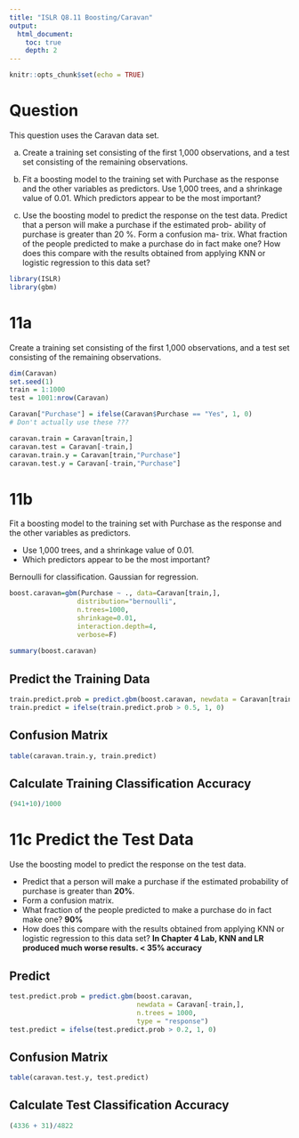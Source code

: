 ```yaml
---
title: "ISLR Q8.11 Boosting/Caravan"
output:
  html_document:
    toc: true
    depth: 2           
---
```


```r
knitr::opts_chunk$set(echo = TRUE)
```

# Question

This question uses the Caravan data set.

(a) Create a training set consisting of the first 1,000 observations,
and a test set consisting of the remaining observations.

(b) Fit a boosting model to the training set with Purchase as the response and the other variables as predictors. Use 1,000 trees, and a shrinkage value of 0.01. Which predictors appear to be the most important?

(c) Use the boosting model to predict the response on the test data. Predict that a person will make a purchase if the estimated prob- ability of purchase is greater than 20 %. Form a confusion ma- trix. What fraction of the people predicted to make a purchase do in fact make one? How does this compare with the results obtained from applying KNN or logistic regression to this data set?

```r
library(ISLR)
library(gbm)
```

# 11a

Create a training set consisting of the first 1,000 observations,
and a test set consisting of the remaining observations.

```r
dim(Caravan)
set.seed(1)
train = 1:1000
test = 1001:nrow(Caravan)

Caravan["Purchase"] = ifelse(Caravan$Purchase == "Yes", 1, 0)
# Don't actually use these ???

caravan.train = Caravan[train,]
caravan.test = Caravan[-train,]
caravan.train.y = Caravan[train,"Purchase"]
caravan.test.y = Caravan[-train,"Purchase"]
```
# 11b

Fit a boosting model to the training set with Purchase as the response and the other variables as predictors.

- Use 1,000 trees, and a shrinkage value of 0.01. 
- Which predictors appear to be the most important?

Bernoulli for classification.  Gaussian for regression.
```r
boost.caravan=gbm(Purchase ~ ., data=Caravan[train,], 
                 distribution="bernoulli",
                 n.trees=1000,
                 shrinkage=0.01, 
                 interaction.depth=4,
                 verbose=F)
                 
summary(boost.caravan)
```

## Predict the Training Data
```r
train.predict.prob = predict.gbm(boost.caravan, newdata = Caravan[train,], n.trees = 1000)
train.predict = ifelse(train.predict.prob > 0.5, 1, 0)

```

## Confusion Matrix
```r
table(caravan.train.y, train.predict)
```
## Calculate Training Classification Accuracy

```r
(941+10)/1000
```

# 11c Predict the Test Data

Use the boosting model to predict the response on the test data. 

* Predict that a person will make a purchase if the estimated probability of purchase is greater than **20%**. 
* Form a confusion matrix.
* What fraction of the people predicted to make a purchase do in fact make one? **90%**
* How does this compare with the results obtained from applying KNN or logistic regression to this data set?  **In Chapter 4 Lab, KNN and LR produced much worse results.  < 35% accuracy**

## Predict

```r
test.predict.prob = predict.gbm(boost.caravan, 
                                newdata = Caravan[-train,],
                                n.trees = 1000, 
                                type = "response")
test.predict = ifelse(test.predict.prob > 0.2, 1, 0)
```

## Confusion Matrix
```r
table(caravan.test.y, test.predict)
```

## Calculate Test Classification Accuracy
```r
(4336 + 31)/4822 
```

